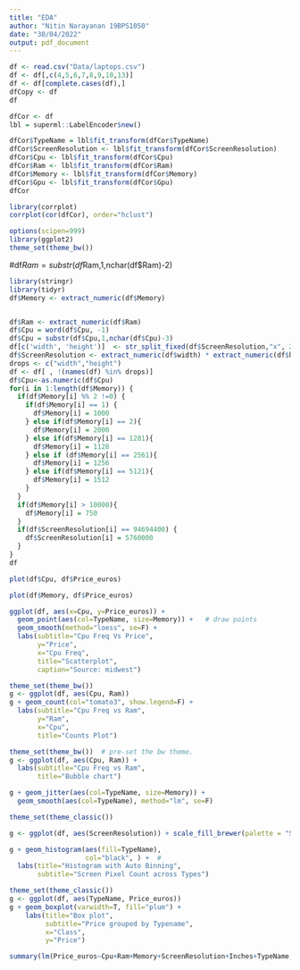 ```yaml
---
title: "EDA"
author: "Nitin Narayanan 19BPS1050"
date: "30/04/2022"
output: pdf_document
---
```


```r
df <- read.csv("Data/laptops.csv")
df <- df[,c(4,5,6,7,8,9,10,13)]
df <- df[complete.cases(df),]
dfCopy <- df 
df
```
```r
dfCor <- df
lbl = superml::LabelEncoder$new()

dfCor$TypeName = lbl$fit_transform(dfCor$TypeName)
dfCor$ScreenResolution <- lbl$fit_transform(dfCor$ScreenResolution)
dfCor$Cpu <- lbl$fit_transform(dfCor$Cpu)
dfCor$Ram <- lbl$fit_transform(dfCor$Ram)
dfCor$Memory <- lbl$fit_transform(dfCor$Memory)
dfCor$Gpu <- lbl$fit_transform(dfCor$Gpu)
dfCor
```

```r
library(corrplot)
corrplot(cor(dfCor), order="hclust")
```

```r
options(scipen=999) 
library(ggplot2)
theme_set(theme_bw())
```

#df$Ram = substr(df$Ram,1,nchar(df$Ram)-2)


```r
library(stringr)
library(tidyr)
df$Memory <- extract_numeric(df$Memory)


df$Ram <- extract_numeric(df$Ram)
df$Cpu = word(df$Cpu, -1)
df$Cpu = substr(df$Cpu,1,nchar(df$Cpu)-3)
df[c('width', 'height')]  <- str_split_fixed(df$ScreenResolution,"x", 2)
df$ScreenResolution <- extract_numeric(df$width) * extract_numeric(df$height)
drops <- c("width","height")
df <- df[ , !(names(df) %in% drops)]
df$Cpu<-as.numeric(df$Cpu)
for(i in 1:length(df$Memory)) {
  if(df$Memory[i] %% 2 !=0) {
    if(df$Memory[i] == 1) {
      df$Memory[i] = 1000
    } else if(df$Memory[i] == 2){
      df$Memory[i] = 2000
    } else if(df$Memory[i] == 1281){
      df$Memory[i] = 1128
    } else if (df$Memory[i] == 2561){
      df$Memory[i] = 1256
    } else if(df$Memory[i] == 5121){
      df$Memory[i] = 1512
    }
  }
  if(df$Memory[i] > 10000){
    df$Memory[i] = 750
  }
  if(df$ScreenResolution[i] == 94694400) {
    df$ScreenResolution[i] = 5760000
  }
}
df
```


```r
plot(df$Cpu, df$Price_euros)
```

```r
plot(df$Memory, df$Price_euros)
```

```r
ggplot(df, aes(x=Cpu, y=Price_euros)) + 
  geom_point(aes(col=TypeName, size=Memory)) +   # draw points
  geom_smooth(method="loess", se=F) + 
  labs(subtitle="Cpu Freq Vs Price", 
       y="Price", 
       x="Cpu Freq", 
       title="Scatterplot", 
       caption="Source: midwest")
```

```r
theme_set(theme_bw())  
g <- ggplot(df, aes(Cpu, Ram))
g + geom_count(col="tomato3", show.legend=F) +
  labs(subtitle="Cpu Freq vs Ram", 
       y="Ram", 
       x="Cpu", 
       title="Counts Plot")
```

```r
theme_set(theme_bw())  # pre-set the bw theme.
g <- ggplot(df, aes(Cpu, Ram)) + 
  labs(subtitle="Cpu Freq vs Ram",
       title="Bubble chart")

g + geom_jitter(aes(col=TypeName, size=Memory)) + 
  geom_smooth(aes(col=TypeName), method="lm", se=F)
```

```r
theme_set(theme_classic())

g <- ggplot(df, aes(ScreenResolution)) + scale_fill_brewer(palette = "Spectral")

g + geom_histogram(aes(fill=TypeName), 
                   col="black", ) +  # 
  labs(title="Histogram with Auto Binning", 
       subtitle="Screen Pixel Count across Types")  

```

```r
theme_set(theme_classic())
g <- ggplot(df, aes(TypeName, Price_euros))
g + geom_boxplot(varwidth=T, fill="plum") + 
    labs(title="Box plot", 
         subtitle="Price grouped by Typename",
         x="Class",
         y="Price")
```

```r
summary(lm(Price_euros~Cpu+Ram+Memory+ScreenResolution+Inches+TypeName, df))
```

